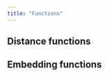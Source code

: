 ```yaml
---
title: "Functions"
---
```


## Distance functions[](#distance-functions "Direct link to Distance functions")

## Embedding functions[](#embedding-functions "Direct link to Embedding functions")